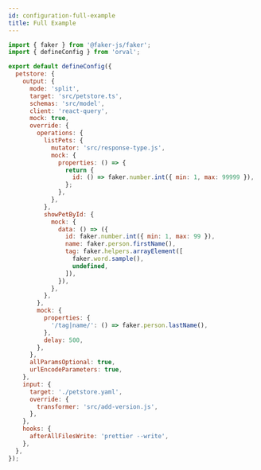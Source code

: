```yaml
---
id: configuration-full-example
title: Full Example
---
```


```js
import { faker } from '@faker-js/faker';
import { defineConfig } from 'orval';

export default defineConfig({
  petstore: {
    output: {
      mode: 'split',
      target: 'src/petstore.ts',
      schemas: 'src/model',
      client: 'react-query',
      mock: true,
      override: {
        operations: {
          listPets: {
            mutator: 'src/response-type.js',
            mock: {
              properties: () => {
                return {
                  id: () => faker.number.int({ min: 1, max: 99999 }),
                };
              },
            },
          },
          showPetById: {
            mock: {
              data: () => ({
                id: faker.number.int({ min: 1, max: 99 }),
                name: faker.person.firstName(),
                tag: faker.helpers.arrayElement([
                  faker.word.sample(),
                  undefined,
                ]),
              }),
            },
          },
        },
        mock: {
          properties: {
            '/tag|name/': () => faker.person.lastName(),
          },
          delay: 500,
        },
      },
      allParamsOptional: true,
      urlEncodeParameters: true,
    },
    input: {
      target: './petstore.yaml',
      override: {
        transformer: 'src/add-version.js',
      },
    },
    hooks: {
      afterAllFilesWrite: 'prettier --write',
    },
  },
});
```
